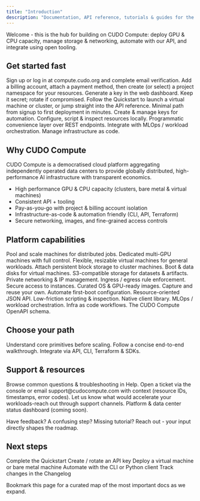 ```yaml
---
title: "Introduction"
description: "Documentation, API reference, tutorials & guides for the CUDO Compute platform."
---
```

<Tip>Welcome - this is the hub for building on CUDO Compute: deploy GPU & CPU capacity, manage storage & networking, automate with our API, and integrate using open tooling.</Tip>

## Get started fast

<Steps>
  <Step title="Create an account" icon="user-plus">Sign up or log in at <Link href="https://compute.cudo.org" target="_blank">compute.cudo.org</Link> and complete email verification.</Step>
  <Step title="Create billing + project" icon="credit-card">Add a billing account, attach a payment method, then create (or select) a project namespace for your resources.</Step>
  <Step title="Get an API key" icon="key">Generate a key in the web dashboard. Keep it secret; rotate if compromised.</Step>
  <Step title="Deploy your first resource" icon="rocket">Follow the <Link href="/docs/quickstart">Quickstart</Link> to launch a virtual machine or cluster, or jump straight into the <Link href="/docs/api/introduction">API reference</Link>.</Step>
</Steps>

<CardGroup cols={3}>
  <Card title="Quickstart" icon="rocket" href="/docs/quickstart">Minimal path from signup to first deployment in minutes.</Card>
  <Card title="API Keys" icon="key" href="/docs/api/authentication">Create & manage keys for automation.</Card>
  <Card title="CLI (cudoctl)" icon="terminal" href="/docs/tools/cli">Configure, script & inspect resources locally.</Card>
  <Card title="Python Client" icon="python" href="/docs/tools/python-client">Programmatic convenience layer over REST endpoints.</Card>
  <Card title="dstack" icon="box" href="/docs/tools/dstack">Integrate with MLOps / workload orchestration.</Card>
  <Card title="Terraform" icon="/docs/images/terraform.svg" color="transparent" href="https://registry.terraform.io/providers/CudoVentures/cudo/latest/docs" target="_blank">Manage infrastructure as code.</Card>
</CardGroup>

## Why CUDO Compute

CUDO Compute is a democratised cloud platform aggregating independently operated data centers to provide globally distributed, high-performance AI infrastructure with transparent economics.

- High performance GPU & CPU capacity (clusters, bare metal & virtual machines)
- Consistent API + tooling
- Pay-as-you-go with project & billing account isolation
- Infrastructure-as-code & automation friendly (CLI, API, Terraform)
- Secure networking, images, and fine-grained access controls

## Platform capabilities

<Tabs>
  <Tab title="Compute" icon="microchip">
    <CardGroup cols={3}>
      <Card title="Clusters" icon="cloud" href="/docs/guides/clusters/">Pool and scale machines for distributed jobs.</Card>
      <Card title="Bare Metal" icon="server" href="/docs/guides/bare-metal/">Dedicated multi-GPU machines with full control.</Card>
      <Card title="Virtual Machines" icon="computer" href="/docs/guides/virtual-machines/">Flexible, resizable virtual machines for general workloads.</Card>
    </CardGroup>
  </Tab>
  <Tab title="Storage" icon="database">
    <CardGroup cols={3}>
      <Card title="Volumes" icon="hard-drive" href="/docs/guides/volumes/">Attach persistent block storage to cluster machines.</Card>
      <Card title="Disks" icon="hard-drive" href="/docs/guides/disks/">Boot & data disks for virtual machines.</Card>
      <Card title="Object Storage" icon="bucket" href="/docs/guides/object-storage/">S3-compatible storage for datasets & artifacts.</Card>
    </CardGroup>
  </Tab>
  <Tab title="Networking & Security" icon="globe">
    <CardGroup cols={3}>
      <Card title="Networks" icon="globe" href="/docs/guides/networks/">Private networking & IP management.</Card>
      <Card title="Security Groups" icon="shield" href="/docs/guides/security-groups/">Ingress / egress rule enforcement.</Card>
      <Card title="SSH Keys" icon="key" href="/docs/guides/virtual-machines/create-a-virtual-machine#ssh-keys">Secure access to instances.</Card>
    </CardGroup>
  </Tab>
  <Tab title="Images & OS" icon="image">
    <CardGroup cols={3}>
      <Card title="Public Images" icon="compact-disc" href="/docs/guides/images/">Curated OS & GPU-ready images.</Card>
      <Card title="Private Images" icon="compact-disc" href="/docs/guides/images/create-an-image">Capture and reuse your own.</Card>
      <Card title="Cloud-init" icon="cog" href="/docs/guides/virtual-machines/create-a-virtual-machine#startup-script">Automate first-boot configuration.</Card>
    </CardGroup>
  </Tab>
  <Tab title="Automation & Tooling" icon="code">
    <CardGroup cols={3}>
      <Card title="REST API" icon="code" href="/docs/api/introduction">Resource-oriented JSON API.</Card>
      <Card title="CLI" icon="terminal" href="/docs/tools/cli">Low-friction scripting & inspection.</Card>
      <Card title="Python" icon="python" href="/docs/tools/python-client">Native client library.</Card>
      <Card title="dstack" icon="box" href="/docs/tools/dstack">MLOps / workload orchestration.</Card>
      <Card title="Terraform" icon="/docs/images/terraform.svg" color="transparent"  href="https://registry.terraform.io/providers/CudoVentures/cudo/latest/docs" target="_blank">Infra as code workflows.</Card>
      <Card title="OpenAPI" icon="file" href="/docs/api/introduction#openapi-specification">The CUDO Compute OpenAPI schema.</Card>
    </CardGroup>
  </Tab>
</Tabs>

## Choose your path

<CardGroup cols={3}>
  <Card title="Learn the concepts" icon="book" href="/docs/api/introduction#key-concepts">Understand core primitives before scaling.</Card>
  <Card title="Deploy quickly" icon="rocket" href="/docs/quickstart">Follow a concise end-to-end walkthrough.</Card>
  <Card title="Automate" icon="code" href="/docs/api/introduction">Integrate via API, CLI, Terraform & SDKs.</Card>
</CardGroup>

## Support & resources

<AccordionGroup>
  <Accordion title="Help center" icon="life-ring">Browse common questions & troubleshooting in <Link href="/docs/help/">Help</Link>.</Accordion>
  <Accordion title="Report an issue" icon="warning">Open a ticket via the console or email support@cudocompute.com with context (resource IDs, timestamps, error codes).</Accordion>
  <Accordion title="Request features" icon="sparkles">Let us know what would accelerate your workloads-reach out through support channels.</Accordion>
  <Accordion title="Status & availability" icon="cloud">Platform & data center status dashboard (coming soon).</Accordion>
</AccordionGroup>

<Note type="info">Have feedback? A confusing step? Missing tutorial? Reach out - your input directly shapes the roadmap.</Note>

## Next steps

<Checklist>
  <CheckItem>Complete the <Link href="/docs/quickstart">Quickstart</Link></CheckItem>
  <CheckItem>Create / rotate an <Link href="/docs/api/authentication">API key</Link></CheckItem>
  <CheckItem>Deploy a <Link href="/docs/guides/virtual-machines/create-a-virtual-machine">virtual machine</Link> or <Link href="/docs/guides/bare-metal/create-a-bare-metal-machine">bare metal machine</Link></CheckItem>
  <CheckItem>Automate with the <Link href="/docs/tools/cli">CLI</Link> or <Link href="/docs/tools/python-client">Python client</Link></CheckItem>
  <CheckItem>Track changes in the <Link href="/docs/api/changelog">Changelog</Link></CheckItem>
</Checklist>

<Tip>Bookmark this page for a curated map of the most important docs as we expand.</Tip>
